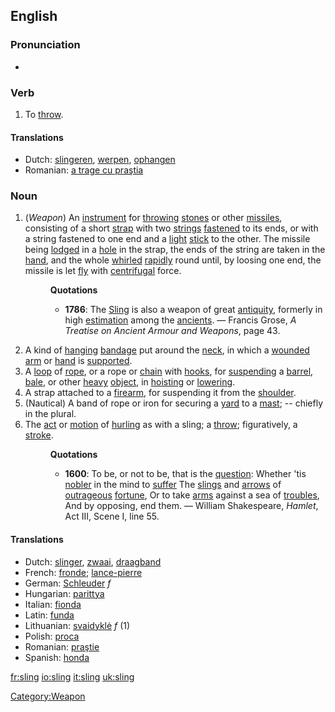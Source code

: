 ==English==

===Pronunciation===
*{{IPA|/'slɪɳ/}}

===Verb===
{{en-verb|slings|slinging|slung}}
# To [[throw]].

====Translations====
*Dutch: [[slingeren]], [[werpen]], [[ophangen]]
*Romanian: [[a trage cu praştia]]

===Noun===
{{en-noun}}
#(''Weapon'') [[Category:Weapon]] An [[instrument]] for [[throw]]ing [[stone]]s or other [[missile]]s, consisting of a short [[strap]] with two [[string]]s [[fasten]]ed to its ends, or with a string fastened to one end and a [[light]] [[stick]] to the other. The missile being [[lodge]]d in a [[hole]] in the strap, the ends of the string are taken in the [[hand]], and the whole [[whirl]]ed [[rapidly]] round until, by loosing one end, the missile is let [[fly]] with [[centrifugal]] force.
#:'''Quotations'''
#:*'''1786''': The [[Sling]] is also a weapon of great [[antiquity]], formerly in high [[estimation]] among the [[ancient]]s. &mdash; Francis Grose, ''A Treatise on Ancient Armour and Weapons'', page 43.
#A kind of [[hang]]ing [[bandage]] put around the [[neck]], in which a [[wound]]ed [[arm]] or [[hand]] is [[support]]ed.
#A [[loop]] of [[rope]], or a rope or [[chain]] with [[hook]]s, for [[suspend]]ing a [[barrel]], [[bale]], or other [[heavy]] [[object]], in [[hoist]]ing or [[lower]]ing.
#A strap attached to a [[firearm]], for suspending it from the [[shoulder]].
#(Nautical) A band of rope or iron for securing a [[yard]] to a [[mast]]; -- chiefly in the plural.
# The [[act]] or [[motion]] of [[hurl]]ing as with a sling; a [[throw]]; figuratively, a [[stroke]].
#:'''Quotations'''
#:*'''1600''': To be, or not to be, that is the [[question]]: Whether 'tis [[noble]]r in the mind to [[suffer]] The [[sling]]s and [[arrow]]s of [[outrageous]] [[fortune]], Or to take [[arm]]s against a sea of [[trouble]]s, And by opposing, end them. &mdash; William Shakespeare, ''Hamlet'', Act III, Scene I, line 55.

====Translations====
*Dutch: [[slinger]], [[zwaai]], [[draagband]]
*French: [[fronde]]; [[lance-pierre]]
*German: [[Schleuder]] ''f''
*Hungarian: [[parittya]]
*Italian: [[fionda]]
*Latin: [[funda]]
*Lithuanian: [[svaidyklė]] ''f'' (1)
*Polish: [[proca]]
*Romanian: [[praştie]]
*Spanish: [[honda]]

[[fr:sling]]
[[io:sling]]
[[it:sling]]
[[uk:sling]]